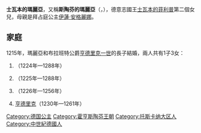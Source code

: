 {{Multiple issues|
{{Unreferenced|time=2021-02-01T02:53:06+00:00}}
{{Expand language|1=en|time=2021-02-01T03:30:55+00:00}}
}}
'''士瓦本的瑪麗亞'''，又稱'''斯陶芬的瑪麗亞'''（{{lang-de|Maria von Staufen}}，{{bd|1201年||1235年|3月29日}}），德意志國王[[士瓦本的菲利普|士瓦本的菲利普]]第二個女兒，母親是拜占庭公主[[伊蓮·安格麗娜|伊蓮·安格麗娜]]。

== 家庭 ==
1215年，瑪麗亞和布拉班特公爵[[亨利一世_(布拉班特)|亨德里克一世]]的長子{{le|亨德里克二世 (布拉班特)|Henry II, Duke of Brabant|亨德里克}}結婚，兩人共有1子3女：
# {{le|布拉班特的瑪蒂爾達|Matilda of Brabant, Countess of Artois|瑪蒂爾達}}（1224年—1288年）
# {{le|布拉班特的碧翠克絲|Beatrice of Brabant|碧翠克絲}}（1225年—1288年）
# {{le|布拉班特的瑪麗亞 (1226-1256)|Maria of Brabant, Duchess of Bavaria|瑪麗亞}}（1226年—1256年）
# [[亨德里克三世_(布拉班特)|亨德里克]]（1230年—1261年）

{{germany-bio-stub}}
{{normdaten}}

[[Category:德国公主|Category:德国公主]]
[[Category:霍亨斯陶芬王朝|Category:霍亨斯陶芬王朝]]
[[Category:托斯卡纳大区人|Category:托斯卡纳大区人]]
[[Category:中世紀德國人|Category:中世紀德國人]]